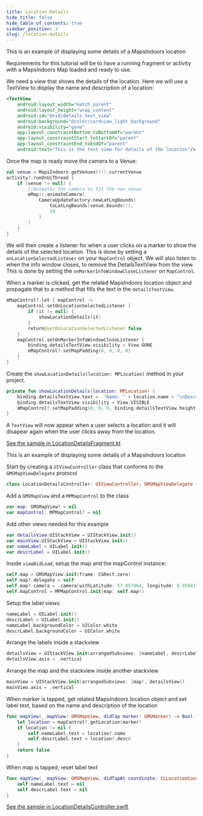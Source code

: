 ```yaml
---
title: Location Details
hide_title: false
hide_table_of_contents: true
sidebar_position: 3
slug: /location-details
---
```



<Tabs groupId="display-rules">
<TabItem value="android" label="Android" default>

This is an example of displaying some details of a MapsIndoors location

Requirements for this tutorial will be to have a running fragment or activity with a MapsIndoors Map loaded and ready to use.

We need a view that shows the details of the location. Here we will use a TextView to display the name and description of a location:

```xml
<TextView
    android:layout_width="match_parent"
    android:layout_height="wrap_content"
    android:id="@+id/details_text_view"
    android:background="@color/cardview_light_background"
    android:visibility="gone"
    app:layout_constraintBottom_toBottomOf="parent"
    app:layout_constraintStart_toStartOf="parent"
    app:layout_constraintEnd_toEndOf="parent"
    android:text="This is the text view for details of the location"/>
```

Once the map is ready move the camera to a Venue:

```kotlin
val venue = MapsIndoors.getVenues()!!.currentVenue
activity?.runOnUiThread {
    if (venue != null) {
        //Animates the camera to fit the new venue
        mMap!!.animateCamera(
            CameraUpdateFactory.newLatLngBounds(
                toLatLngBounds(venue.bounds!!),
                19
            )
        )
    }
}
```

We will then create a listener for when a user clicks on a marker to show the details of the selected location. This is done by setting a `onLocationSelectedListener` on your `MapControl` object. We will also listen to when the info window closes, to remove the DetailsTextView from the view. This is done by setting the `onMarkerInfoWindowCloseListener` on `MapControl`.

When a marker is clicked, get the related MapsIndoors location object and propagate that to a method that fills the text in the `detailsTextView`.

```kotlin
mMapControl?.let { mapControl ->
    mapControl.setOnLocationSelectedListener {
        if (it != null) {
            showLocationDetails(it)
        }
        return@setOnLocationSelectedListener false
    }
    mapControl.setOnMarkerInfoWindowCloseListener {
        binding.detailsTextView.visibility = View.GONE
        mMapControl?.setMapPadding(0, 0, 0, 0)
    }
}
```

Create the `showLocationDetails(location: MPLocation)` method in your project.

```kotlin
private fun showLocationDetails(location: MPLocation) {
    binding.detailsTextView.text =  "Name: " + location.name + "\nDescription: " + location.description
    binding.detailsTextView.visibility = View.VISIBLE
    mMapControl?.setMapPadding(0, 0, 0, binding.detailsTextView.height)
}
```

A `TextView` will now appear when a user selects a location and it will disapear again when the user clicks away from the location.

[See the sample in LocationDetailsFragment.kt](https://github.com/MapsPeople/MapsIndoors-Android-Examples/blob/main/MapsIndoorsSamples/app/src/main/java/com/mapspeople/mapsindoorssamples/ui/locationdetails/LocationDetailsFragment.kt)

</TabItem>
<TabItem value="ios" label="iOS">

This is an example of displaying some details of a MapsIndoors location

Start by creating a `UIViewController` class that conforms to the `GMSMapViewDelegate` protocol

```swift
class LocationDetailsController: UIViewController, GMSMapViewDelegate {
```

Add a `GMSMapView` and a `MPMapControl` to the class

```swift
var map: GMSMapView? = nil
var mapControl: MPMapControl? = nil
```

Add other views needed for this example

```swift
var detailsView:UIStackView = UIStackView.init()
var mainView:UIStackView = UIStackView.init()
var nameLabel = UILabel.init()
var descrLabel = UILabel.init()
```

Inside `viewDidLoad`, setup the map and the mapControl instance:

```swift
self.map = GMSMapView.init(frame: CGRect.zero)
self.map?.delegate = self
self.map?.camera = .camera(withLatitude: 57.057964, longitude: 9.9504112, zoom: 20)
self.mapControl = MPMapControl.init(map: self.map!)
```

Setup the label views

```swift
nameLabel = UILabel.init()
descrLabel = UILabel.init()
nameLabel.backgroundColor = UIColor.white
descrLabel.backgroundColor = UIColor.white
```

Arrange the labels inside a stackview

```swift
detailsView = UIStackView.init(arrangedSubviews: [nameLabel, descrLabel])
detailsView.axis = .vertical
```

Arrange the map and the stackview inside another stackview

```swift
mainView = UIStackView.init(arrangedSubviews: [map!, detailsView])
mainView.axis = .vertical
```

When marker is tapped, get related MapsIndoors location object and set label text, based on the name and description of the location

```swift
func mapView(_ mapView: GMSMapView, didTap marker: GMSMarker) -> Bool {
    let location = mapControl?.getLocation(marker)
    if location != nil {
        self.nameLabel.text = location?.name
        self.descrLabel.text = location?.descr
    }
    return false
}
```

When map is tapped, reset label text

```swift
func mapView(_ mapView: GMSMapView, didTapAt coordinate: CLLocationCoordinate2D) {
    self.nameLabel.text = nil
    self.descrLabel.text = nil
}
```

[See the sample in LocationDetailsController.swift](https://github.com/MapsIndoors/MapsIndoorsIOS/blob/master/Example/DemoSamples/Location%20Details/LocationDetailsController.swift)

</TabItem>
</Tabs>
